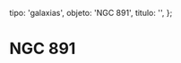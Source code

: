 
  tipo: 'galaxias',
  objeto: 'NGC 891',
  titulo: '',
};

# NGC 891

<Imagen
  src="registro/ngc-891_20121200_1_ngc891pa.jpg"
  fecha="20121200"
/>